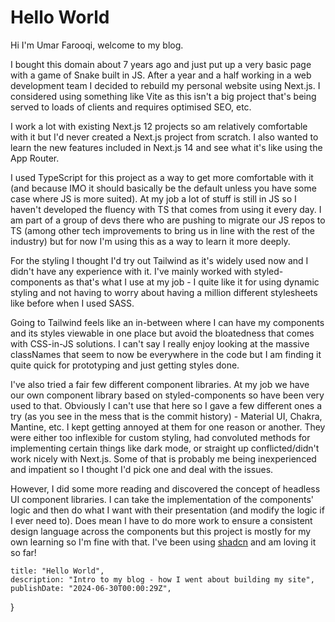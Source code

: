 # Hello World

Hi I'm Umar Farooqi, welcome to my blog.


I bought this domain about 7 years ago and just put up a very basic page with a game of Snake built in JS. After a
year and a half working in a web development team I decided to rebuild my personal website using Next.js. I
considered using something like Vite as this isn't a big project that's being served to loads of clients and
requires optimised SEO, etc.

I work a lot with existing Next.js 12 projects so am relatively comfortable with it but
I'd never created a Next.js project from scratch. I also wanted to learn the new features included in Next.js 14 and
see what it's like using the App Router.


I used TypeScript for this project as a way to get more comfortable with it (and because IMO it should basically be the
default unless you have some case where JS is more suited). At my job a lot of stuff is still in JS so I haven't
developed the fluency with TS that comes from using it every day. I am part of a group of devs there who are pushing
to migrate our JS repos to TS (among other tech improvements to bring us in line with the rest of the industry) but
for now I'm using this as a way to learn it more deeply.


For the styling I thought I'd try out Tailwind as it's widely used now and I didn't have any experience with it.
I've mainly worked with styled-components as that's what I use at my job - I quite like it for using dynamic styling
and not having to worry about having a million different stylesheets like before when I used SASS.

Going to Tailwind feels like an in-between where I can have my components and its styles viewable in one place but
avoid the bloatedness that comes with CSS-in-JS solutions. I can't say I really enjoy looking at the massive
classNames that seem to now be everywhere in the code but I am finding it quite quick for prototyping and just
getting styles done.


I've also tried a fair few different component libraries. At my job we have our own component library based on
styled-components so have been very used to that. Obviously I can't use that here so I gave a few different ones a
try (as you see in the mess that is the commit history) - Material UI, Chakra, Mantine, etc. I kept getting annoyed
at them for one reason or another. They were either too inflexible for custom styling, had convoluted methods for
implementing certain things like dark mode, or straight up conflicted/didn't work nicely with Next.js. Some of
that is probably me being inexperienced and impatient so I thought I'd pick one and deal with the issues.


However, I did some more reading and discovered the concept of headless UI component libraries. I can take the
implementation of the components' logic and then do what I want with their presentation (and modify the logic if I
ever need to). Does mean I have to do more work to ensure a consistent design language across the components but
this project is mostly for my own learning so I'm fine with that. I've been using [shadcn](https://ui.shadcn.com)
and am loving it so far!

    title: "Hello World",
    description: "Intro to my blog - how I went about building my site",
    publishDate: "2024-06-30T00:00:29Z",
}